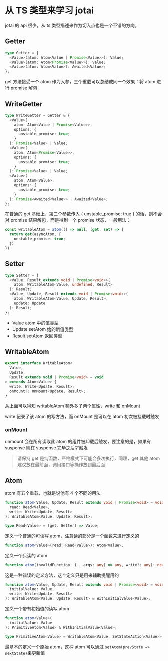 # 从 TS 类型来学习 jotai

jotai 的 api 很少，从 ts 类型描述来作为切入点也是一个不错的方向。

## Getter

```ts
type Getter = {
  <Value>(atom: Atom<Value | Promise<Value>>): Value;
  <Value>(atom: Atom<Promise<Value>>): Value;
  <Value>(atom: Atom<Value>): Awaited<Value>;
};
```

get 方法接受一个 atom 作为入参，三个重载可以总结成同一个效果：将 atom 进行 promise 解包

## WriteGetter

```ts
type WriteGetter = Getter & {
  <Value>(
    atom: Atom<Value | Promise<Value>>,
    options: {
      unstable_promise: true;
    }
  ): Promise<Value> | Value;
  <Value>(
    atom: Atom<Promise<Value>>,
    options: {
      unstable_promise: true;
    }
  ): Promise<Value> | Value;
  <Value>(
    atom: Atom<Value>,
    options: {
      unstable_promise: true;
    }
  ): Promise<Awaited<Value>> | Awaited<Value>;
};
```

在普通的 get 基础上，第二个参数传入 { unstable_promise: true } 的话，则不会对 promise 结果解包，而是得到一个 promise 状态，一般用法：

```ts
const writableAtom = atom(() => null, (get, set) => {
  return get(asyncAtom, {
    unstable_promise: true;
  })
})
```

## Setter

```ts
type Setter = {
  <Value, Result extends void | Promise<void>>(
    atom: WritableAtom<Value, undefined, Result>
  ): Result;
  <Value, Update, Result extends void | Promise<void>>(
    atom: WritableAtom<Value, Update, Result>,
    update: Update
  ): Result;
};
```

- Value atom 中的值类型
- Update setAtom 给的新值类型
- Result setAtom 返回类型

## WritableAtom

```ts
export interface WritableAtom<
  Value,
  Update,
  Result extends void | Promise<void> = void
> extends Atom<Value> {
  write: Write<Update, Result>;
  onMount?: OnMount<Update, Result>;
}
```

从上面可以得知 writableAtom 额外多了两个属性，write 和 onMount

write 记录了该 atom 的写方法，而 onMount 是可以在 atom 初次被挂载时触发

### onMount

unmount 会在所有读取此 atom 的组件被卸载后触发，要注意的是，如果有 suspense 则在 suspense 完毕之后才触发

> 请保持 get 是纯函数，严格模式下可能会多次执行，同理，get 其他 atom 建议放在最前面，调用接口等操作放到最后面

## Atom

atom 有五个重载，也就是说他有 4 个不同的用法

```ts
function atom<Value, Update, Result extends void | Promise<void> = void>(
  read: Read<Value>,
  write: Write<Update, Result>
): WritableAtom<Value, Update, Result>;

type Read<Value> = (get: Getter) => Value;
```

定义一个普通的可读写 atom，注意读的部分是一个函数来进行定义的

```ts
function atom<Value>(read: Read<Value>): Atom<Value>;
```

定义一个只读的 atom

```ts
function atom(invalidFunction: (...args: any) => any, write?: any): never;
```

这是一种错误的定义方法，这个定义只是用来辅助提醒用的

```ts
function atom<Value, Update, Result extends void | Promise<void> = void>(
  initialValue: Value,
  write: Write<Update, Result>
): WritableAtom<Value, Update, Result> & WithInitialValue<Value>;
```

定义一个带有初始值的读写 atom

```ts
function atom<Value>(
  initialValue: Value
): PrimitiveAtom<Value> & WithInitialValue<Value>;

type PrimitiveAtom<Value> = WritableAtom<Value, SetStateAction<Value>>;
```

最基本的定义一个原始 atom，这种 atom 可以通过 `setAtom(prevState => nextState)`来更新值
